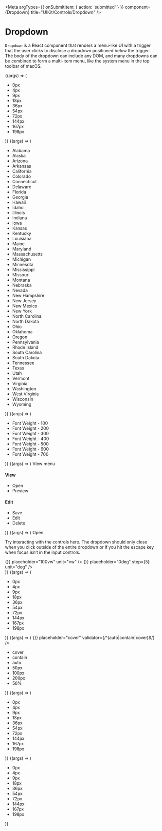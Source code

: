 

<Meta
    argTypes={{ onSubmitItem: { action: 'submitted' } }}
    component={Dropdown}
    title="UIKit/Controls/Dropdown"
/>

# Dropdown

`Dropdown` is a React component that renders a menu-like UI with a trigger
that the user clicks to disclose a dropdown positioned below the trigger.
The body of the dropdown can include any DOM, and many dropdowns can be
combined to form a multi-item menu, like the system menu in the top toolbar
of macOS.

<Canvas>
    <Story args={{ className: 'css-lengths' }} name="CSS Lengths Dropdown">
        {(args) => (
            <Dropdown {...args}>
                <ul>
                    <li>0px</li>
                    <li>4px</li>
                    <li>9px</li>
                    <li>18px</li>
                    <li>36px</li>
                    <li>54px</li>
                    <li>72px</li>
                    <li>144px</li>
                    <li>167px</li>
                    <li>198px</li>
                </ul>
            </Dropdown>
        )}
    </Story>
    <Story
        args={{
            className: 'states-dropdown',
            isSearchable: true,
            placeholder: 'Choose a state…',
        }}
        name="States Dropdown"
    >
        {(args) => (
            <Dropdown {...args}>
                <ul>
                    <li>Alabama</li>
                    <li>Alaska</li>
                    <li>Arizona</li>
                    <li>Arkansas</li>
                    <li>California</li>
                    <li>Colorado</li>
                    <li>Connecticut</li>
                    <li>Delaware</li>
                    <li>Florida</li>
                    <li>Georgia</li>
                    <li>Hawaii</li>
                    <li>Idaho</li>
                    <li>Illinois</li>
                    <li>Indiana</li>
                    <li>Iowa</li>
                    <li>Kansas</li>
                    <li>Kentucky</li>
                    <li>Louisiana</li>
                    <li>Maine</li>
                    <li>Maryland</li>
                    <li>Massachusetts</li>
                    <li>Michigan</li>
                    <li>Minnesota</li>
                    <li>Mississippi</li>
                    <li>Missouri</li>
                    <li>Montana</li>
                    <li>Nebraska</li>
                    <li>Nevada</li>
                    <li>New Hampshire</li>
                    <li>New Jersey</li>
                    <li>New Mexico</li>
                    <li>New York</li>
                    <li>North Carolina</li>
                    <li>North Dakota</li>
                    <li>Ohio</li>
                    <li>Oklahoma</li>
                    <li>Oregon</li>
                    <li>Pennsylvania</li>
                    <li>Rhode Island</li>
                    <li>South Carolina</li>
                    <li>South Dakota</li>
                    <li>Tennessee</li>
                    <li>Texas</li>
                    <li>Utah</li>
                    <li>Vermont</li>
                    <li>Virginia</li>
                    <li>Washington</li>
                    <li>West Virginia</li>
                    <li>Wisconsin</li>
                    <li>Wyoming</li>
                </ul>
            </Dropdown>
        )}
    </Story>
    <Story
        args={{
            className: 'font-weight',
            isSearchable: true,
        }}
        name="Font Weight Dropdown"
    >
        {(args) => (
            <Dropdown {...args}>
                <ul>
                    <li data-ukt-value="100">
                        <span className="item-title">Font Weight - </span>100
                    </li>
                    <li data-ukt-value="200">
                        <span className="item-title">Font Weight - </span>200
                    </li>
                    <li data-ukt-value="300">
                        <span className="item-title">Font Weight - </span>300
                    </li>
                    <li data-ukt-value="400">
                        <span className="item-title">Font Weight - </span>400
                    </li>
                    <li data-ukt-value="500">
                        <span className="item-title">Font Weight - </span>500
                    </li>
                    <li data-ukt-value="600">
                        <span className="item-title">Font Weight - </span>600
                    </li>
                    <li data-ukt-value="700">
                        <span className="item-title">Font Weight - </span>700
                    </li>
                </ul>
            </Dropdown>
        )}
    </Story>
    <Story
        args={{
            className: 'my-open-on-mount-context-menu',
            isOpenOnMount: true,
        }}
        name="Show Context Menu On Mount"
    >
        {(args) => (
            <Dropdown {...args}>
                View menu
                <Fragment>
                    <h4 className="heading">View</h4>
                    <ul>
                        <li data-ukt-item>Open</li>
                        <li data-ukt-item>Preview</li>
                    </ul>
                    <h4 className="heading">Edit</h4>
                    <ul>
                        <li data-ukt-value="save-item">Save</li>
                        <li data-ukt-value="edit-item">Edit</li>
                        <li data-ukt-value="delete-item">Delete</li>
                    </ul>
                </Fragment>
            </Dropdown>
        )}
    </Story>
    <Story
        args={{
            className: 'dropdown-without-items',
            hasItems: false,
        }}
        name="Dropdown With Interactive Contents"
    >
        {(args) => (
            <Dropdown {...args}>
                Open
                <div>
                    <p>
                        Try interacting with the controls here. The dropdown should only
                        close when you click outside of the entire dropdown or if you hit
                        the escape key when focus isn’t in the input controls.
                    </p>
                    <CSSValueInput
                        cssValueType="length"
                        label="Width"
                        onSubmitValue={() => {}}
                        placeholder="100vw"
                        unit="vw"
                    />
                    <CSSValueInput
                        cssValueType="length"
                        label="Rotation"
                        onSubmitValue={() => {}}
                        placeholder="0deg"
                        step={5}
                        unit="deg"
                    />
                </div>
            </Dropdown>
        )}
    </Story>
    <Story
        args={{
            className: 'searchable-with-label',
            isSearchable: true,
            label: 'Font size',
        }}
        name="Searchable With Label"
    >
        {(args) => (
            <Dropdown {...args}>
                <ul>
                    <li>0px</li>
                    <li>4px</li>
                    <li>9px</li>
                    <li>18px</li>
                    <li>36px</li>
                    <li>54px</li>
                    <li>72px</li>
                    <li>144px</li>
                    <li>167px</li>
                    <li>198px</li>
                </ul>
            </Dropdown>
        )}
    </Story>
    <Story
        args={{
            className: 'css-value-input-trigger',
            hasItems: true,
            label: 'Background size',
        }}
        name="CSSValueInput Trigger"
    >
        {(args) => (
            <Dropdown {...args}>
                <CSSValueInput
                    onSubmitValue={() => {}}
                    placeholder="cover"
                    validator={/^(auto|contain|cover)$/}
                />
                <ul>
                    <li>cover</li>
                    <li>contain</li>
                    <li>auto</li>
                    <li>50px</li>
                    <li>100px</li>
                    <li>200px</li>
                    <li>50%</li>
                </ul>
            </Dropdown>
        )}
    </Story>
    <Story
        args={{
            className: 'disabled-dropdown',
            disabled: true,
            isSearchable: true,
            label: 'Disabled',
            value: '167px',
        }}
        name="Disabled Dropdown"
    >
        {(args) => (
            <Dropdown {...args}>
                <ul>
                    <li>0px</li>
                    <li>4px</li>
                    <li>9px</li>
                    <li>18px</li>
                    <li>36px</li>
                    <li>54px</li>
                    <li>72px</li>
                    <li>144px</li>
                    <li>167px</li>
                    <li>198px</li>
                </ul>
            </Dropdown>
        )}
    </Story>
    <Story
        args={{
            className: 'out-of-bounds-example',
            isSearchable: true,
            placeholder: 'Show above',
        }}
        name="Out Of Bounds At Bottom"
    >
        {(args) => (
            <Dropdown {...args}>
                <ul>
                    <li>0px</li>
                    <li>4px</li>
                    <li>9px</li>
                    <li>18px</li>
                    <li>36px</li>
                    <li>54px</li>
                    <li>72px</li>
                    <li>144px</li>
                    <li>167px</li>
                    <li>198px</li>
                </ul>
            </Dropdown>
        )}
    </Story>
</Canvas>

<Props story="States Dropdown" />
